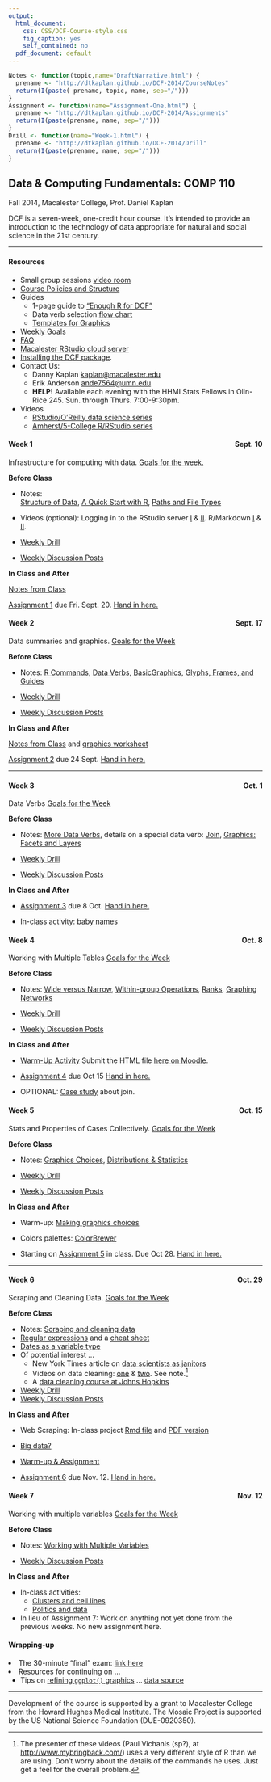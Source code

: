 ```yaml
---
output: 
  html_document:
    css: CSS/DCF-Course-style.css
    fig_caption: yes
    self_contained: no
  pdf_document: default
---
```


<link rel="stylesheet" href="http://maxcdn.bootstrapcdn.com/bootstrap/3.2.0/css/bootstrap.min.css">
<link rel="stylesheet" href="http://maxcdn.bootstrapcdn.com/bootstrap/3.2.0/css/bootstrap-theme.min.css">
<script src="http://ajax.googleapis.com/ajax/libs/jquery/1.11.1/jquery.min.js"></script>
<script src="http://maxcdn.bootstrapcdn.com/bootstrap/3.2.0/js/bootstrap.min.js"></script>

```r
Notes <- function(topic,name="DraftNarrative.html") {
  prename <- "http://dtkaplan.github.io/DCF-2014/CourseNotes"
  return(I(paste( prename, topic, name, sep="/")))
} 
Assignment <- function(name="Assignment-One.html") {
  prename <- "http://dtkaplan.github.io/DCF-2014/Assignments"
  return(I(paste(prename, name, sep="/")))
}
Drill <- function(name="Week-1.html") {
  prename <- "http://dtkaplan.github.io/DCF-2014/Drill"
  return(I(paste(prename, name, sep="/")))
}
````

<h2>Data & Computing Fundamentals: COMP 110</h2> 

<div class="subtitle">Fall 2014, Macalester College, Prof. Daniel Kaplan</div>

DCF is a seven-week, one-credit hour course.  It's intended to provide an introduction to the technology of data appropriate for natural and social science in the 21st century. 

<hr class="syllabus">

<div class="container">
 <div class="row">
  <div class="col-sm-6 col-md-4 col-lg-3">
  
<h4>Resources</h4>

* Small group sessions [video room](https://appear.in/mosaic-web)
* [Course Policies and Structure](Background/StructureAndPolicies.html)
* Guides
    * 1-page guide to ["Enough R for DCF"](`r Notes("Guides","EnoughDCF.pdf")`)
    * Data verb selection [flow chart](Background/DataVerb-Worksheet.pdf)
    * [Templates for Graphics](`r Notes( "GraphingIntro", "GraphicsTemplates.html")`)
* [Weekly Goals](Background/WeeklyGoals.html)
* [FAQ](Notes/FAQ.html)
* [Macalester RStudio cloud server](http://www.macalester.edu/rstudio)
* [Installing the DCF package](Background/Installing-DCF.html).
* Contact Us:
    - Danny Kaplan <kaplan@macalester.edu>
    - Erik Anderson <ande7564@umn.edu>
    - **HELP!** Available each evening with the HHMI Stats Fellows in Olin-Rice 245. Sun. through Thurs. 7:00-9:30pm.
* Videos
    * [RStudio/O'Reilly data science series](http://blog.rstudio.org/2014/11/06/introduction-to-data-science-with-r-video-workshop/)
    * [Amherst/5-College R/RStudio series](http://www3.amherst.edu/~nhorton/rstudio/)  
  </div>
  <div class="col-sm-6 col-md-4 col-lg-3">

<h4 title="Wed. 10 Sept.">Week 1   &nbsp;<span style="float:right;">Sept. 10</span></h4> 

Infrastructure for computing with data. [Goals for the week.](Background/WeeklyGoals.html#week-1)

**Before Class**   

* Notes:    
    [Structure of Data](`r Notes("DataOrganization")`),
    [A Quick Start with R](`r Notes("Rbasics","R-Basics.html")`),
    [Paths and File Types](`r Notes("DataOrganization", "FileTypes.html")`)
    
* Videos (optional): Logging in to the RStudio server [I](https://www.youtube.com/watch?v=3Y_i3PxIKfg&feature=youtu.be) & [II](https://www.youtube.com/watch?v=cr5KR4wmb2U&feature=youtu.be).  R/Markdown [I](http://youtu.be/w4hLT7WyjnM) & [II](http://youtu.be/MdxNFiXm1qE).

* [Weekly Drill](`r Drill("Week-1.html")`)
* [Weekly Discussion Posts](Week-1-Discussion.html)
  
**In Class and After** 

[Notes from Class](Notes/Week-1/Week-1-Notes.html)
  
[Assignment 1](`r Assignment("Assignment-One")`) due Fri. Sept. 20. [Hand in here.](https://moodle.macalester.edu/mod/assign/view.php?id=19069)
  </div>
  <div class="clearfix visible-sm-block"></div>
   <div class="col-sm-6 col-md-4 col-lg-3">
   <h4 title="Wed. 17 Sept." >Week 2  &nbsp; <span style="float:right;">Sept. 17</span></h4>
Data summaries and graphics. [Goals for the Week](Background/WeeklyGoals.html#week-2)
   
**Before Class**   

* Notes: 
    [R Commands](`r Notes("Rbasics")`), 
    [Data Verbs](`r Notes("BasicDataCommands")`),
    [BasicGraphics](`r Notes("GraphicsConstructDeconstruct")`),
    [Glyphs, Frames, and Guides](`r Notes("GraphicsConstructDeconstruct","Glyphs.html")`)  

* [Weekly Drill](`r Drill("Week-2.html")`)
* [Weekly Discussion Posts](Week-2-Discussion.html)
  
**In Class and After**    
  
[Notes from Class](Notes/Week-2/Week-2-Notes.html) and [graphics worksheet](http://dtkaplan.github.io/DCF-2014/Exercises/ParsingGraphics/PDF-2014-09-17-DTK-101.pdf)

[Assignment 2](`r Assignment("Assignment-Two")`) due 24 Sept. [Hand in here.](https://moodle.macalester.edu/mod/assign/view.php?id=19070)

   </div>
   <div class="clearfix visible-md-block"></div>

<hr class="syllabus">

   <div class="col-sm-6 col-md-4 col-lg-3">
   <h4 title="Oct. 1" >Week 3  &nbsp;<span style="float:right;">Oct. 1</span></h4>

Data Verbs  [Goals for the Week](Background/WeeklyGoals.html#week-3)

**Before Class**   

* Notes: 
    [More Data Verbs](`r Notes("BasicDataCommands","MoreDataVerbs.html")`), details on a special data verb: [Join](`r Notes("BasicDataCommands", "Join.html")`), [Graphics: Facets and Layers](`r Notes("GraphingIntro", "GraphicsCommands.html")`)  

* [Weekly Drill](`r Drill("Week-3.html")`)
* [Weekly Discussion Posts](Week-3-Discussion.html)
  
**In Class and After**    
  
* [Assignment 3](`r Assignment("Assignment-Three")`) due 8 Oct. [Hand in here.](https://moodle.macalester.edu/mod/assign/view.php?id=19072)
* In-class activity:  [baby names](Notes/Week-3-Handout.pdf)

   </div>
   <div class="clearfix visible-sm-block"></div>
   <div class="clearfix visible-lg-block"></div>
   <div class="col-sm-6 col-md-4 col-lg-3">
   <h4>Week 4  &nbsp; <span style="float:right;">Oct. 8<span></h4>
Working with Multiple Tables [Goals for the Week](Background/WeeklyGoals.html#week-4)

**Before Class**   

* Notes:  [Wide versus Narrow](`r Notes("WideAndNarrow")`),  [Within-group Operations](`r Notes("BasicDataCommands","WithinGroupOperations.html")`), [Ranks](`r Notes("Rank")`), [Graphing Networks](`r Notes("Networks", "Networks.html")`)

* [Weekly Drill](`r Drill("Week-4.html")`)
* [Weekly Discussion Posts](Week-4-Discussion.html)
  
**In Class and After**    
  

* [Warm-Up Activity](Notes/Week-4/Week-4-WarmUp.pdf)  Submit the HTML file [here on Moodle](https://moodle.macalester.edu/mod/assign/view.php?id=25920).
* [Assignment 4](`r Assignment("Assignment-Four")`) due Oct 15 [Hand in here.](https://moodle.macalester.edu/mod/assign/view.php?id=19073)
* OPTIONAL: [Case study](Notes/Week-4/Week-4-Join.pdf) about join.

   </div>
   <div class="col-sm-6 col-md-4 col-lg-3">
   <h4>Week 5  &nbsp;<span style="float:right;">Oct. 15</span></h4>
   
Stats and Properties of Cases Collectively. [Goals for the Week](Background/WeeklyGoals.html#week-5)

   
**Before Class**   

* Notes: [Graphics Choices](`r Notes("GraphicsChoices","DraftNarrative.html")`), [Distributions & Statistics](`r Notes("Stats","DraftNarrative.html")`)
 

* [Weekly Drill](`r Drill("Week-5.html")`)
* [Weekly Discussion Posts](Week-5-Discussion.html)
  
**In Class and After**    
  
* Warm-up: [Making graphics choices](Notes/Week-5/GraphicsChoicesExercise.html)
* Colors palettes: [ColorBrewer](http://colorbrewer2.org/#)
* Starting on [Assignment 5](Notes/Week-5/Week-5-WarmUp.html) in class. Due Oct 28. [Hand in here.](https://moodle.macalester.edu/mod/assign/view.php?id=19074)

 
   </div>
<hr class="syllabus">

   <div class="clearfix visible-sm-block"></div>
   <div class="clearfix visible-md-block"></div>

   <div class="col-sm-6 col-md-4 col-lg-3">
   <h4>Week 6   &nbsp;<span style="float:right;">Oct. 29</span></h4>

Scraping and Cleaning Data. [Goals for the Week](Background/WeeklyGoals.html#week-6)
   
**Before Class**   

* Notes: [Scraping and cleaning data](`r Notes("ScrapingData","DraftNarrative.html")`)
* [Regular expressions](`r Notes( "ScrapingData","RegularExpressions.html")`) and a [cheat sheet](http://krijnhoetmer.nl/stuff/regex/cheat-sheet/)
* [Dates as a variable type](Notes/Week-6/DatesAsNumbers.html)
* Of potential interest ...
    * New York Times article on [data scientists as janitors](http://www.nytimes.com/2014/08/18/technology/for-big-data-scientists-hurdle-to-insights-is-janitor-work.html?_r=0)
    * Videos on data cleaning: [one](https://www.youtube.com/watch?v=6mMDymfGfvw) & [two](https://www.youtube.com/watch?v=FeREFj874lI).  See note.^[The presenter of these videos (Paul Vichanis (sp?), at <http://www.mybringback.com/>) uses a very different style of R than we are using.  Don't worry about the details of the commands he uses.  Just get a feel for the overall problem.] 
    * A [data cleaning course at Johns Hopkins](https://www.coursera.org/course/getdata)

* [Weekly Drill](`r Drill("Week-6.html")`)
* [Weekly Discussion Posts](Week-6-Discussion.html)
  
**In Class and After**    

* Web Scraping: In-class project [Rmd file](Notes/Week-6/NuclearReactors.Rmd) and [PDF version](Notes/Week-6/NuclearReactors.pdf)
* [Big data?](Notes/Week-6/NotSoBig.html)

* [Warm-up & Assignment](Notes/Week-6/Week-6-WarmUp.html)

* [Assignment 6](Notes/Week-6/Week-6-WarmUp.html) due Nov. 12. [Hand in here.](https://moodle.macalester.edu/mod/assign/view.php?id=19075)

   </div>
   <div class="col-sm-6 col-md-4 col-lg-3">
   <h4 class="this-week">Week 7   &nbsp; <span style="float:right;">Nov. 12</span></h4>
Working with multiple variables [Goals for the Week](Background/WeeklyGoals.html#week-7)

**Before Class**   

* Notes: [Working with Multiple Variables](`r Notes("ManyVariables","DraftNarrative.html")`)
 

<!-- * [Weekly Drill](`r Drill("Week-7.html")`) -->
* [Weekly Discussion Posts](Week-7-Discussion.html)
  
**In Class and After**    
  
<!-- [Assignment 7](`r Assignment("Assignment-Seven")`) [Hand in here.](https://moodle.macalester.edu/mod/assign/view.php?id=19076) -->
* In-class activities: 
    * [Clusters and cell lines](clusteringGenetics.pdf)
    * [Politics and data](PoliticalData.pdf)
* In lieu of Assignment 7: Work on anything not yet done from the previous weeks.  No new assignment here.
   </div>
   <div class="clearfix visible-sm-block"></div>
   <div class="clearfix visible-lg-block"></div>
   <div class="col-sm-6 col-md-4 col-lg-3">
   <h4>Wrapping-up</h4>

* The 30-minute "final" exam: [link here](ExamInfo.html)
* Resources for continuing on ...
    * Tips on [refining `ggplot()` graphics](http://zevross.com/blog/2014/08/04/beautiful-plotting-in-r-a-ggplot2-cheatsheet-3/) ... [data source](http://www.ihapss.jhsph.edu/data/NMMAPS/Data/data_download_gz.htm)
   </div>
   <div class="clearfix visible-md-block"></div>
  </div>
 </div>

<hr class="syllabus">

Development of the course is supported by a grant to Macalester College from the Howard Hughes Medical Institute.  The Mosaic Project is supported by the US National Science Foundation (DUE-0920350).


